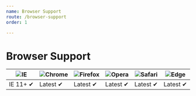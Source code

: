 ```yaml
---
name: Browser Support
route: /browser-support
order: 1

---
```


# Browser Support

![IE](https://cloud.githubusercontent.com/assets/398893/3528325/20373e76-078e-11e4-8e3a-1cb86cf506f0.png) | ![Chrome](https://cloud.githubusercontent.com/assets/398893/3528328/23bc7bc4-078e-11e4-8752-ba2809bf5cce.png) | ![Firefox](https://cloud.githubusercontent.com/assets/398893/3528329/26283ab0-078e-11e4-84d4-db2cf1009953.png) | ![Opera](https://cloud.githubusercontent.com/assets/398893/3528330/27ec9fa8-078e-11e4-95cb-709fd11dac16.png) | ![Safari](https://cloud.githubusercontent.com/assets/398893/3528331/29df8618-078e-11e4-8e3e-ed8ac738693f.png) | ![Edge](https://raw.githubusercontent.com/alrra/browser-logos/master/src/edge/edge_48x48.png)
--- | --- | --- | --- | --- | --- |
IE 11+ ✔ | Latest ✔ | Latest ✔ | Latest ✔ | Latest ✔ | Latest ✔ |